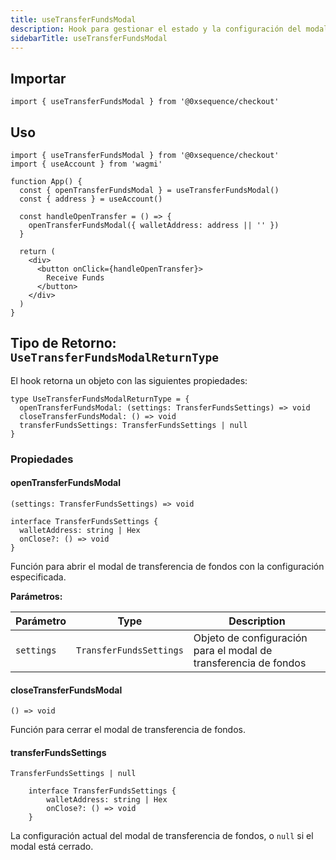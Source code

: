 ```yaml
---
title: useTransferFundsModal
description: Hook para gestionar el estado y la configuración del modal de transferencia de fondos
sidebarTitle: useTransferFundsModal
---
```


## Importar

```tsx
import { useTransferFundsModal } from '@0xsequence/checkout'
```

## Uso

```tsx
import { useTransferFundsModal } from '@0xsequence/checkout'
import { useAccount } from 'wagmi'

function App() {
  const { openTransferFundsModal } = useTransferFundsModal()
  const { address } = useAccount()
  
  const handleOpenTransfer = () => {
    openTransferFundsModal({ walletAddress: address || '' })
  }
  
  return (
    <div>
      <button onClick={handleOpenTransfer}>
        Receive Funds
      </button>
    </div>
  )
}
```

## Tipo de Retorno: `UseTransferFundsModalReturnType`
El hook retorna un objeto con las siguientes propiedades:

```tsx
type UseTransferFundsModalReturnType = {
  openTransferFundsModal: (settings: TransferFundsSettings) => void
  closeTransferFundsModal: () => void
  transferFundsSettings: TransferFundsSettings | null
}
```

### Propiedades

#### openTransferFundsModal
`(settings: TransferFundsSettings) => void`

```tsx
interface TransferFundsSettings {
  walletAddress: string | Hex
  onClose?: () => void
}
```

Función para abrir el modal de transferencia de fondos con la configuración especificada.

**Parámetros:**

| Parámetro  | Type                    | Description                                                      |
| ---------- | ----------------------- | ---------------------------------------------------------------- |
| `settings` | `TransferFundsSettings` | Objeto de configuración para el modal de transferencia de fondos |

#### closeTransferFundsModal
`() => void`

Función para cerrar el modal de transferencia de fondos.

#### transferFundsSettings
`TransferFundsSettings | null`

```tsx
    interface TransferFundsSettings {
        walletAddress: string | Hex
        onClose?: () => void
    }
```

La configuración actual del modal de transferencia de fondos, o `null` si el modal está cerrado.